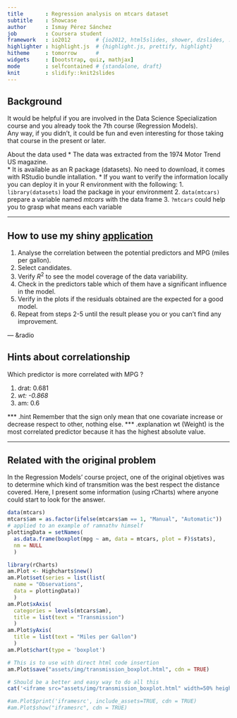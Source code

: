 ```yaml
---
title       : Regression analysis on mtcars dataset
subtitle    : Showcase
author      : Ismay Pérez Sánchez
job         : Coursera student
framework   : io2012        # {io2012, html5slides, shower, dzslides, ...}
highlighter : highlight.js  # {highlight.js, prettify, highlight}
hitheme     : tomorrow      # 
widgets     : [bootstrap, quiz, mathjax]
mode        : selfcontained # {standalone, draft}
knit        : slidify::knit2slides
---
```


## Background

It would be helpful if you are involved in the Data Science Specialization course and you already took the 7th course (Regression Models).  
Any way, if you didn't, it could be fun and even interesting for those taking that course in the present or later.  

About the data used
* The data was extracted from the 1974 Motor Trend US magazine.  
* It is available as an R package (datasets). No need to download, it comes with RStudio bundle intallation.
* If you want to verify the information locally you can deploy it in your R environment with the following:
  1. `library(datasets)`    load the package in your environment
  2. `data(mtcars)`         prepare a variable named *mtcars* with the data frame
  3. `?mtcars`              could help you to grasp what means each variable

---

## How to use my shiny [application](https://mooc-only.shinyapps.io/project)

1. Analyse the correlation between the potential predictors and MPG (miles per gallon).
2. Select candidates.
3. Verify $R^2$ to see the model coverage of the data variability. 
4. Check in the predictors table which of them have a significant influence in the model.
5. Verify in the plots if the residuals obtained are the expected for a good model.
6. Repeat from steps 2-5 until the result please you or you can't find any improvement.

--- &radio

## Hints about correlationship

Which predictor is more correlated with MPG ?

1. drat: 0.681
2. _wt: -0.868_
3. am: 0.6

*** .hint
Remember that the sign only mean that one covariate increase or decrease respect to other, nothing else.
*** .explanation
wt (Weight) is the most correlated predictor because it has the highest absolute value.

---

## Related with the original problem

In the Regression Models' course project, one of the original objetives was to determine which kind of transmition was the best respect the distance covered. Here, I present some information (using rCharts) where anyone could start to look for the answer.

```r
data(mtcars)
mtcars$am = as.factor(ifelse(mtcars$am == 1, "Manual", "Automatic"))
# applied to an example of ramnathv himself
plottingData = setNames(
  as.data.frame(boxplot(mpg ~ am, data = mtcars, plot = F)$stats),
  nm = NULL
  )

library(rCharts)
am.Plot <- Highcharts$new()
am.Plot$set(series = list(list(
  name = "Observations",
  data = plottingData))
  )
am.Plot$xAxis(
  categories = levels(mtcars$am),
  title = list(text = "Transmission")
  )
am.Plot$yAxis(
  title = list(text = "Miles per Gallon")
  )
am.Plot$chart(type = 'boxplot')

# This is to use with direct html code insertion
am.Plot$save("assets/img/transmission_boxplot.html", cdn = TRUE)
```

```r
# Should be a better and easy way to do all this
cat('<iframe src="assets/img/transmission_boxplot.html" width=50% height=50%></iframe>')

#am.Plot$print('iframesrc', include_assets=TRUE, cdn = TRUE)
#am.Plot$show("iframesrc", cdn = TRUE)
```

